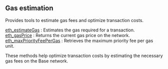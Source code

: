 
<Meta
  title="Gas estimation | dRPC"
  description="Provides tools to estimate gas fees and optimize transaction costs."
/>
## Gas estimation

Provides tools to estimate gas fees and optimize transaction costs.

[eth_estimateGas](/base-api/gasestimation/eth_estimateGas) : Estimates the gas required for a transaction. \
[eth_gasPrice](/base-api/gasestimation/eth_gasPrice) : Returns the current gas price on the network. \
[eth_maxPriorityFeePerGas](/base-api/gasestimation/eth_maxPriorityFeePerGas) : Retrieves the maximum priority fee per gas unit.

These methods help optimize transaction costs by estimating the necessary gas fees on the Base network.

<Space h={16} />
<GetStarted />
